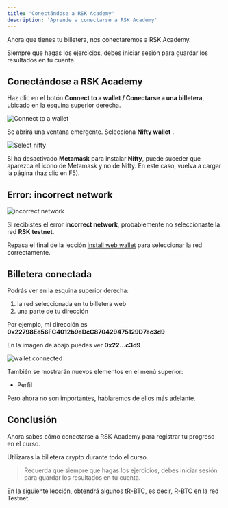 ```yaml
---
title: 'Conectándose a RSK Academy'
description: 'Aprende a conectarse a RSK Academy'
---
```


Ahora que tienes tu billetera, nos conectaremos a RSK Academy.

Siempre que hagas los ejercicios,
debes iniciar sesión para guardar los resultados en tu cuenta.

## Conectándose a RSK Academy

Haz clic en el botón **Connect to a wallet / Conectarse a una billetera**, ubicado en la esquina superior derecha.

![Connect to a wallet](/images/classes/01/connecting-to-academy/image-01.png)

Se abrirá una ventana emergente. Selecciona **Nifty wallet** .

![Select nifty](/images/classes/01/connecting-to-academy/image-02.png)

Si ha desactivado **Metamask** para instalar **Nifty**,
puede suceder que aparezca el icono de Metamask y no de Nifty.
En este caso, vuelva a cargar la página (haz clic en F5).

## Error: incorrect network

![incorrect network](/images/classes/01/connecting-to-academy/image-04.png)

Si recibistes el error **incorrect network**,
probablemente no seleccionaste la red **RSK testnet**.

Repasa el final de la lección
[install web wallet](/classes/01/install-web-wallet)
para seleccionar la red correctamente.

## Billetera conectada

Podrás ver en la esquina superior derecha:

1. la red seleccionada en tu billetera web
2. una parte de tu dirección

Por ejemplo, mi dirección es
**0x22798Ee56FC4012b9eDcC870429475129D7ec3d9**

En la imagen de abajo puedes ver **0x22...c3d9**

![wallet connected](/images/classes/01/connecting-to-academy/image-03.png)

También se mostrarán nuevos elementos en el menú superior:

- Perfil

Pero ahora no son importantes, hablaremos de ellos más adelante.

## Conclusión

Ahora sabes cómo conectarse a RSK Academy para registrar tu progreso en el curso.

Utilizaras la billetera crypto durante todo el curso.

> Recuerda que siempre que hagas los ejercicios,
> debes iniciar sesión para guardar los resultados en tu cuenta.

En la siguiente lección, obtendrá algunos tR-BTC, es decir, R-BTC en la red Testnet.
